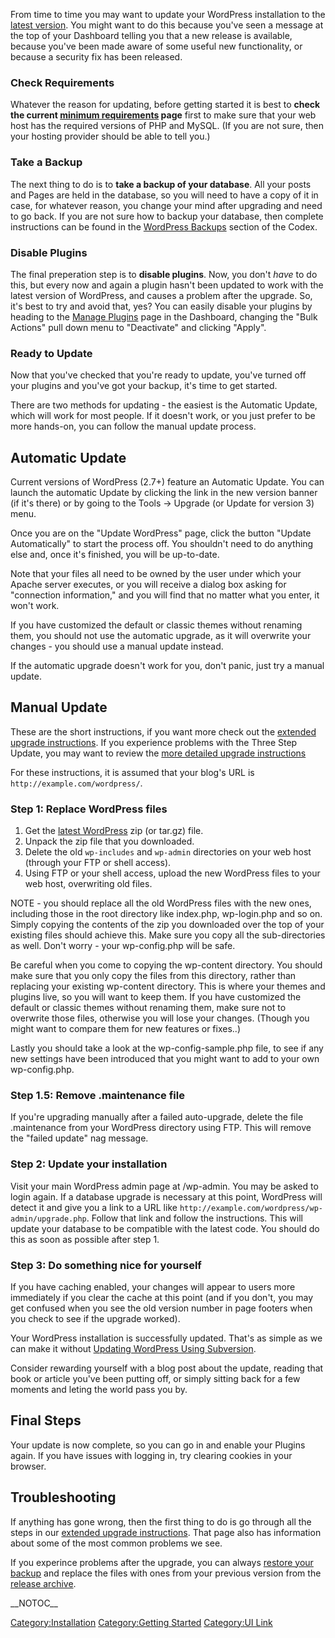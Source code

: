 {{Languages|
{{en|Updating_WordPress}}
{{es|Actualizar_WordPress}}
{{fr|Mettre_a_Jour_WordPress}}
{{fi|WordPressin päivittäminen}}
{{he|שדרוג וורדפרס}}
{{it|Aggiornare_WordPress}}
{{ja|WordPress のアップグレード}}
{{ka|ვორდპრესის განახლება}}
{{nl|WordPress updaten}}
{{pt-br|Atualizando o WordPress}}
{{ru|Обновление WordPress}}
{{sk|Aktualizácia WordPress}}
{{th|Updating_WordPress}}
{{zh-cn|升级 WordPress}}
{{zh-tw|升級WordPress}}
}}

From time to time you may want to update your WordPress installation to the [http://wordpress.org/download/ latest version].  You might want to do this because you've seen a message at the top of your Dashboard telling you that a new release is available, because you've been made aware of some useful new functionality, or because a security fix has been released. 

=== Check Requirements ===
Whatever the reason for updating, before getting started it is best to '''check the current [http://wordpress.org/about/requirements/ minimum requirements] page''' first to make sure that your web host has the required versions of PHP and MySQL.  (If you are not sure, then your hosting provider should be able to tell you.)

=== Take a Backup ===
The next thing to do is to '''take a backup of your database'''.  All your posts and Pages are held in the database, so you will need to have a copy of it in case, for whatever reason, you change your mind after upgrading and need to go back.  If you are not sure how to backup your database, then complete instructions can be found in the [[WordPress Backups]] section of the Codex.

=== Disable Plugins ===
The final preperation step is to '''disable plugins'''.  Now, you don't ''have'' to do this, but every now and again a plugin hasn't been updated to work with the latest version of WordPress, and causes a problem after the upgrade.  So, it's best to try and avoid that, yes?  You can easily disable your plugins by heading to the [[Plugins_Installed_SubPanel|Manage Plugins]] page in the Dashboard, changing the "Bulk Actions" pull down menu to "Deactivate" and clicking "Apply".

=== Ready to Update ===
Now that you've checked that you're ready to update, you've turned off your plugins and you've got your backup, it's time to get started.  

There are two methods for updating - the easiest is the Automatic Update, which will work for most people.  If it doesn't work, or you just prefer to be more hands-on, you can follow the manual update process.

== Automatic Update ==

Current versions of WordPress (2.7+) feature an Automatic Update.  You can launch the automatic Update by clicking the link in the new version banner (if it's there) or by going to the Tools -> Upgrade (or Update for version 3) menu.  

Once you are on the "Update WordPress" page, click the button "Update Automatically" to start the process off. You shouldn't need to do anything else and, once it's finished, you will be up-to-date.

Note that your files all need to be owned by the user under which your Apache server executes, or you will receive a dialog box asking for "connection information," and you will find that no matter what you enter, it won't work.

If you have customized the default or classic themes without renaming them, you should not use the automatic upgrade, as it will overwrite your changes - you should use a manual update instead.

If the automatic upgrade doesn't work for you, don't panic, just try a manual update.

== Manual Update ==

These are the short instructions, if you want more check out the [[Upgrading_WordPress_Extended|extended upgrade instructions]].  If you experience problems with the Three Step Update, you may want to review the [[Upgrading_WordPress_Extended|more detailed upgrade instructions]]

For these instructions, it is assumed that your blog's URL is <code><nowiki>http://example.com/wordpress/</nowiki></code>. 

=== Step 1: Replace WordPress files ===

# Get the [http://wordpress.org/download/ latest WordPress] zip (or tar.gz) file. 
# Unpack the zip file that you downloaded. 
# Delete the old <code>wp-includes</code> and <code>wp-admin</code> directories on your web host (through your FTP or shell access).
# Using FTP or your shell access, upload the new WordPress files to your web host, overwriting old files.

NOTE - you should replace all the old WordPress files with the new ones, including those in the root directory like index.php, wp-login.php and so on.  Simply copying the contents of the zip you downloaded over the top of your existing files should achieve this. Make sure you copy all the sub-directories as well.  Don't worry - your wp-config.php will be safe.

Be careful when you come to copying the wp-content directory.  You should make sure that you only copy the files from this directory, rather than replacing your existing wp-content directory.  This is where your themes and plugins live, so you will want to keep them.  If you have customized the default or classic themes without renaming them, make sure not to overwrite those files, otherwise you will lose your changes.  (Though you might want to compare them for new features or fixes..)

Lastly you should take a look at the wp-config-sample.php file, to see if any new settings have been introduced that you might want to add to your own wp-config.php.

=== Step 1.5: Remove .maintenance file ===

If you're upgrading manually after a failed auto-upgrade, delete the file .maintenance from your WordPress directory using FTP.  This will remove the "failed update" nag message.

=== Step 2: Update your installation ===
Visit your main WordPress admin page at /wp-admin. You may be asked to login again. If a database upgrade is necessary at this point, WordPress will detect it and give you a link to a URL like <code><nowiki>http://example.com/wordpress/wp-admin/upgrade.php</nowiki></code>. Follow that link and follow the instructions. This will update your database to be compatible with the latest code. You should do this as soon as possible after step 1.

=== Step 3: Do something nice for yourself ===

If you have caching enabled, your changes will appear to users more immediately if you clear the cache at this point (and if you don't, you may get confused when you see the old version number in page footers when you check to see if the upgrade worked).

Your WordPress installation is successfully updated. That's as simple as we can make it without [[Installing/Updating_WordPress_with_Subversion|Updating WordPress Using Subversion]].

Consider rewarding yourself with a blog post about the update, reading that book or article you've been putting off, or simply sitting back for a few moments and leting the world pass you by.

== Final Steps ==

Your update is now complete, so you can go in and enable your Plugins again. 
If you have issues with logging in, try clearing cookies in your browser.


== Troubleshooting ==

If anything has gone wrong, then the first thing to do is go through all the steps in our [[Upgrading_WordPress_Extended|extended upgrade instructions]]. That page also has information about some of the most common problems we see.

If you experince problems after the upgrade, you can always [[Restoring_Your_Database_From_Backup|restore your backup]] and replace the files with ones from your previous version from the [http://wordpress.org/download/release-archive/ release archive].

[[Category:Installation]]
[[Category:Getting Started]]
[[Category:UI Link]]
__NOTOC__